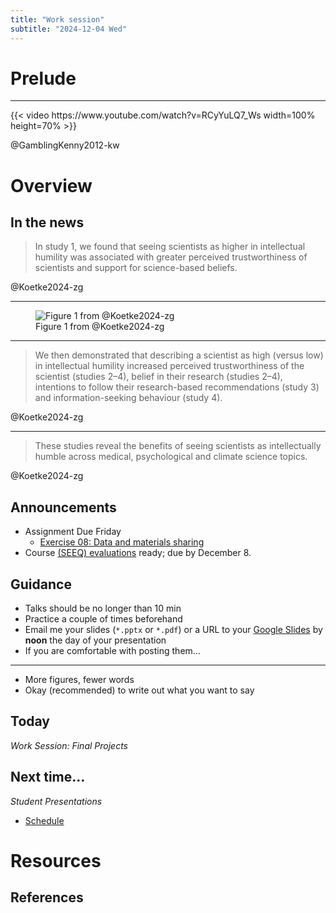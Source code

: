```yaml
---
title: "Work session"
subtitle: "2024-12-04 Wed"
---
```


# Prelude

---

{{< video https://www.youtube.com/watch?v=RCyYuLQ7_Ws width=100% height=70% >}}

@GamblingKenny2012-kw

# Overview

## In the news

>In study 1, we found that seeing scientists as higher in intellectual humility was associated with greater perceived trustworthiness of scientists and support for science-based beliefs.

@Koetke2024-zg

---

![Figure 1 from @Koetke2024-zg](../include/img/koetke-etal-2024-fig-01.png)

---

>We then demonstrated that describing a scientist as high (versus low) in intellectual humility increased perceived trustworthiness of the scientist (studies 2–4), belief in their research (studies 2–4), intentions to follow their research-based recommendations (study 3) and information-seeking behaviour (study 4).

@Koetke2024-zg

---

>These studies reveal the benefits of seeing scientists as intellectually humble across medical, psychological and climate science topics.

@Koetke2024-zg

## Announcements

- [Assignment Due Friday]{.orange_due}
    - [Exercise 08: Data and materials sharing](../exercises/ex08-sharing.qmd)
- Course [(SEEQ) evaluations](https://seeq-student.k8s.psu.edu/SEEQ) ready; due by December 8.

## Guidance

- Talks should be no longer than 10 min
- Practice a couple of times beforehand
- Email me your slides (`*.pptx` or `*.pdf`) or a URL to your [Google Slides](https://slides.google.com) by **noon** the day of your presentation
- If you are comfortable with posting them...

---

- More figures, fewer words
- Okay (recommended) to write out what you want to say

## Today

*Work Session: Final Projects*

## Next time...

*Student Presentations*

- [Schedule](../surveys/presentation-schedule.qmd#day-1-friday-december-6-2024)

# Resources

## References
